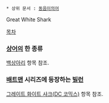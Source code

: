  * 상위 문서 : [[동음이의어]]

Great White Shark

[[목차]]

=== [[상어]]의 한 종류 ===
[[백상아리]] 항목 참조.

=== [[배트맨]] 시리즈에 등장하는 [[빌런]] ===
[[그레이트 화이트 샤크(DC 코믹스)]] 항목 참조.

